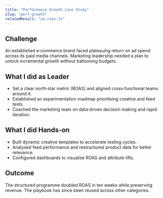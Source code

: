 ```yaml
---
title: "Performance Growth Case Study"
slug: "perf-growth"
relatedResult: "ua-roas-2x"
---
```


## Challenge

An established e‑commerce brand faced plateauing return on ad spend across its paid media channels. Marketing leadership needed a plan to unlock incremental growth without ballooning budgets.

## What I did as Leader

- Set a clear north‑star metric (ROAS) and aligned cross‑functional teams around it.
- Established an experimentation roadmap prioritising creative and feed tests.
- Coached the marketing team on data‑driven decision making and rapid iteration.

## What I did Hands‑on

- Built dynamic creative templates to accelerate testing cycles.
- Analysed feed performance and restructured product data for better relevance.
- Configured dashboards to visualise ROAS and attribute lifts.

## Outcome

The structured programme doubled ROAS in ten weeks while preserving revenue. The playbook has since been reused across other categories.